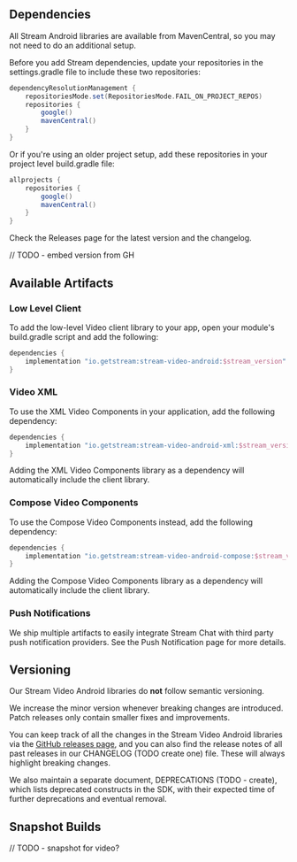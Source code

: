 ## Dependencies

All Stream Android libraries are available from MavenCentral, so you may not need to do an additional setup.

Before you add Stream dependencies, update your repositories in the settings.gradle file to include these two repositories:

```gradle
dependencyResolutionManagement {
    repositoriesMode.set(RepositoriesMode.FAIL_ON_PROJECT_REPOS)
    repositories {
        google()
        mavenCentral()
    }
}
```

Or if you're using an older project setup, add these repositories in your project level build.gradle file:

```groovy
allprojects {
    repositories {
        google()
        mavenCentral()
    }
}
```

Check the Releases page for the latest version and the changelog.

// TODO - embed version from GH

## Available Artifacts

### Low Level Client
To add the low-level Video client library to your app, open your module's build.gradle script and add the following:

```groovy
dependencies {
    implementation "io.getstream:stream-video-android:$stream_version"
}
```

### Video XML
To use the XML Video Components in your application, add the following dependency:

```groovy
dependencies {
    implementation "io.getstream:stream-video-android-xml:$stream_version"
}
```

Adding the XML Video Components library as a dependency will automatically include the client library.

### Compose Video Components
To use the Compose Video Components instead, add the following dependency:

```groovy
dependencies {
    implementation "io.getstream:stream-video-android-compose:$stream_version"
}
```

Adding the Compose Video Components library as a dependency will automatically include the client library.

### Push Notifications

We ship multiple artifacts to easily integrate Stream Chat with third party push notification providers. See the Push Notification page for more details.

## Versioning

Our Stream Video Android libraries do **not** follow semantic versioning.

We increase the minor version whenever breaking changes are introduced. Patch releases only contain smaller fixes and improvements.

You can keep track of all the changes in the Stream Video Android libraries via the [GitHub releases page](https://github.com/GetStream/stream-video-android/releases), and you can also find the release notes of all past releases in our CHANGELOG (TODO create one) file. These will always highlight breaking changes.

We also maintain a separate document, DEPRECATIONS (TODO - create), which lists deprecated constructs in the SDK, with their expected time of further deprecations and eventual removal.

## Snapshot Builds

// TODO - snapshot for video?